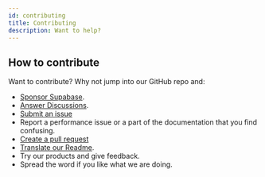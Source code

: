 ```yaml
---
id: contributing
title: Contributing
description: Want to help?
---
```


## How to contribute

Want to contribute? Why not jump into our GitHub repo and:

- [Sponsor Supabase](https://github.com/sponsors/supabase).
- [Answer Discussions](https://github.com/supabase/supabase/discussions).
- [Submit an issue](https://github.com/supabase/supabase/issue)
- Report a performance issue or a part of the documentation that you find confusing.
- [Create a pull request](https://github.com/supabase/supabase/pulls)
- [Translate our Readme](https://github.com/supabase/supabase/issues/1341).
- Try our products and give feedback.
- Spread the word if you like what we are doing.
